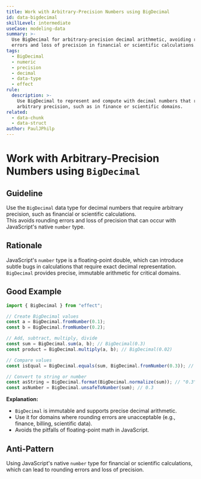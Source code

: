 ```yaml
---
title: Work with Arbitrary-Precision Numbers using BigDecimal
id: data-bigdecimal
skillLevel: intermediate
useCase: modeling-data
summary: >-
  Use BigDecimal for arbitrary-precision decimal arithmetic, avoiding rounding
  errors and loss of precision in financial or scientific calculations.
tags:
  - BigDecimal
  - numeric
  - precision
  - decimal
  - data-type
  - effect
rule:
  description: >-
    Use BigDecimal to represent and compute with decimal numbers that require
    arbitrary precision, such as in finance or scientific domains.
related:
  - data-chunk
  - data-struct
author: PaulJPhilp
---
```


# Work with Arbitrary-Precision Numbers using `BigDecimal`

## Guideline

Use the `BigDecimal` data type for decimal numbers that require arbitrary precision, such as financial or scientific calculations.  
This avoids rounding errors and loss of precision that can occur with JavaScript's native `number` type.

## Rationale

JavaScript's `number` type is a floating-point double, which can introduce subtle bugs in calculations that require exact decimal representation.  
`BigDecimal` provides precise, immutable arithmetic for critical domains.

## Good Example

```typescript
import { BigDecimal } from "effect";

// Create BigDecimal values
const a = BigDecimal.fromNumber(0.1);
const b = BigDecimal.fromNumber(0.2);

// Add, subtract, multiply, divide
const sum = BigDecimal.sum(a, b); // BigDecimal(0.3)
const product = BigDecimal.multiply(a, b); // BigDecimal(0.02)

// Compare values
const isEqual = BigDecimal.equals(sum, BigDecimal.fromNumber(0.3)); // true

// Convert to string or number
const asString = BigDecimal.format(BigDecimal.normalize(sum)); // "0.3"
const asNumber = BigDecimal.unsafeToNumber(sum); // 0.3
```

**Explanation:**  
- `BigDecimal` is immutable and supports precise decimal arithmetic.
- Use it for domains where rounding errors are unacceptable (e.g., finance, billing, scientific data).
- Avoids the pitfalls of floating-point math in JavaScript.

## Anti-Pattern

Using JavaScript's native `number` type for financial or scientific calculations, which can lead to rounding errors and loss of precision.
